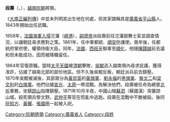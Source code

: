 {{for|北魏沧州刺史段壽|段威#父}}
'''段壽'''（{{vie|v=Đoàn Thọ|hn=段壽}}，{{bd|？||1871年||}}），[[越南|越南]][[阮朝|阮朝]]將領。

《[[大南實錄|大南正編列傳]]》中並未列明其出生地在何處，但其家譜稱其是[[廣義省|廣義省]][[平山縣_(越南)|平山縣]]人。1843年開始出任武職。

1858年，[[南圻遠征|法國海軍入侵]]沱㶞（[[峴港|峴港]]），[[嗣德帝|嗣德帝]]派段壽前往沱㶞鼓舞士氣並調查情況，以讓朝廷尋求應對之策。1861年，任中軍都統、[[順安|順安]]防護使。兩年後，任都統府掌府使，權領侍衛大臣。同年，[[法國|法國]]、[[西班牙|西班牙]]聯軍至[[順化|順化]]，他隨[[陳踐誠|陳踐誠]]前去議和但未能成功，因而被降職留任。

1864年官復原職。當時[[太平天國|太平天國]]被[[清朝|清朝]]擊敗，[[吳鯤|吳鯤]]逃入越南境內尋求庇護，獲得准許，佔據了越南北部的部份地區。但不久後吳鯤反叛，朝廷派兵前去鎮壓。1870年吳鯤被滅後，其部眾分為[[黃崇英|黃崇英]]的[[黃旗軍|黃旗軍]]、[[劉永福|劉永福]]的[[黑旗軍|黑旗軍]]、[[盤文二|盤文二]]和[[梁文利|梁文利]]的[[白旗軍|白旗軍]]。他們佔據[[宣光|宣光]]、[[太原|太原]]一帶混戰。為解決他們，段壽被任命為總督[[北圻|北圻]]軍務，坐鎮[[諒山|諒山]]指揮鎮壓。1871年10月半夜，中國山賊[[蘇泗|蘇泗]]（蘇國漢）突襲諒山城，殺死領兵黎文野。[[武仲平|武仲平]]等官在慌亂中逃跑。段壽在混戰中不敵被殺。後同[[阮知方|阮知方]]、[[黃耀|黃耀]]、[[張國用|張國用]]一起被入祀{{link-vi|忠烈廟 (越南)|Trung Liệt miếu (Hà Nội)|忠烈廟}}。

[[Category:阮朝將領|Category:阮朝將領]]
[[Category:廣義省人|Category:廣義省人]]
[[Category:段姓|Category:段姓]]
